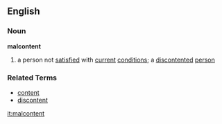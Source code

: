 == English ==
=== Noun ===
'''malcontent'''
# a person not [[satisfied]] with [[current]] [[conditions]]; a [[discontented]] [[person]]

=== Related Terms ===
*[[content]]
*[[discontent]]

[[it:malcontent]]